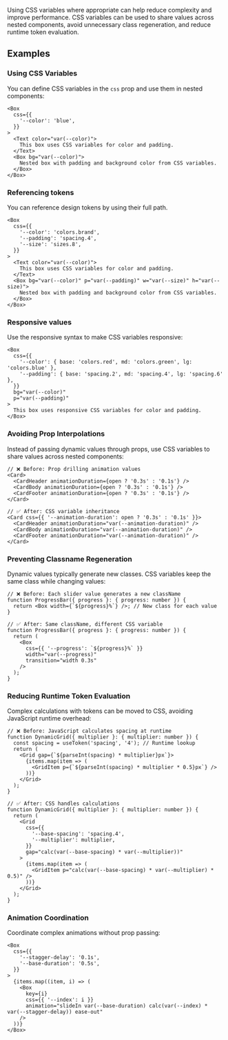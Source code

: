 

<Meta title="Guides/Styling/Concepts/CSS Variables" />

<DocsHeader title="CSS Variables" />

Using CSS variables where appropriate can help reduce complexity and improve performance. CSS variables can be used to share values across nested components, avoid unnecessary class regeneration, and reduce runtime token evaluation.

## Examples

### Using CSS Variables

You can define CSS variables in the `css` prop and use them in nested components:

```tsx
<Box
  css={{
    '--color': 'blue',
  }}
>
  <Text color="var(--color)">
    This box uses CSS variables for color and padding.
  </Text>
  <Box bg="var(--color)">
    Nested box with padding and background color from CSS variables.
  </Box>
</Box>
```

### Referencing tokens

You can reference design tokens by using their full path.

```tsx
<Box
  css={{
    '--color': 'colors.brand',
    '--padding': 'spacing.4',
    '--size': 'sizes.8',
  }}
>
  <Text color="var(--color)">
    This box uses CSS variables for color and padding.
  </Text>
  <Box bg="var(--color)" p="var(--padding)" w="var(--size)" h="var(--size)">
    Nested box with padding and background color from CSS variables.
  </Box>
</Box>
```

### Responsive values

Use the responsive syntax to make CSS variables responsive:

```tsx
<Box
  css={{
    '--color': { base: 'colors.red', md: 'colors.green', lg: 'colors.blue' },
    '--padding': { base: 'spacing.2', md: 'spacing.4', lg: 'spacing.6' },
  }}
  bg="var(--color)"
  p="var(--padding)"
>
  This box uses responsive CSS variables for color and padding.
</Box>
```

### Avoiding Prop Interpolations

Instead of passing dynamic values through props, use CSS variables to share values across nested components:

```tsx
// ❌ Before: Prop drilling animation values
<Card>
  <CardHeader animationDuration={open ? '0.3s' : '0.1s'} />
  <CardBody animationDuration={open ? '0.3s' : '0.1s'} />
  <CardFooter animationDuration={open ? '0.3s' : '0.1s'} />
</Card>

// ✅ After: CSS variable inheritance
<Card css={{ '--animation-duration': open ? '0.3s' : '0.1s' }}>
  <CardHeader animationDuration="var(--animation-duration)" />
  <CardBody animationDuration="var(--animation-duration)" />
  <CardFooter animationDuration="var(--animation-duration)" />
</Card>
```

### Preventing Classname Regeneration

Dynamic values typically generate new classes. CSS variables keep the same class while changing values:

```tsx
// ❌ Before: Each slider value generates a new className
function ProgressBar({ progress }: { progress: number }) {
  return <Box width={`${progress}%`} />; // New class for each value
}

// ✅ After: Same className, different CSS variable
function ProgressBar({ progress }: { progress: number }) {
  return (
    <Box
      css={{ '--progress': `${progress}%` }}
      width="var(--progress)"
      transition="width 0.3s"
    />
  );
}
```

### Reducing Runtime Token Evaluation

Complex calculations with tokens can be moved to CSS, avoiding JavaScript runtime overhead:

```tsx
// ❌ Before: JavaScript calculates spacing at runtime
function DynamicGrid({ multiplier }: { multiplier: number }) {
  const spacing = useToken('spacing', '4'); // Runtime lookup
  return (
    <Grid gap={`${parseInt(spacing) * multiplier}px`}>
      {items.map(item => (
        <GridItem p={`${parseInt(spacing) * multiplier * 0.5}px`} />
      ))}
    </Grid>
  );
}

// ✅ After: CSS handles calculations
function DynamicGrid({ multiplier }: { multiplier: number }) {
  return (
    <Grid
      css={{
        '--base-spacing': 'spacing.4',
        '--multiplier': multiplier,
      }}
      gap="calc(var(--base-spacing) * var(--multiplier))"
    >
      {items.map(item => (
        <GridItem p="calc(var(--base-spacing) * var(--multiplier) * 0.5)" />
      ))}
    </Grid>
  );
}
```

### Animation Coordination

Coordinate complex animations without prop passing:

```tsx
<Box
  css={{
    '--stagger-delay': '0.1s',
    '--base-duration': '0.5s',
  }}
>
  {items.map((item, i) => (
    <Box
      key={i}
      css={{ '--index': i }}
      animation="slideIn var(--base-duration) calc(var(--index) * var(--stagger-delay)) ease-out"
    />
  ))}
</Box>
```
